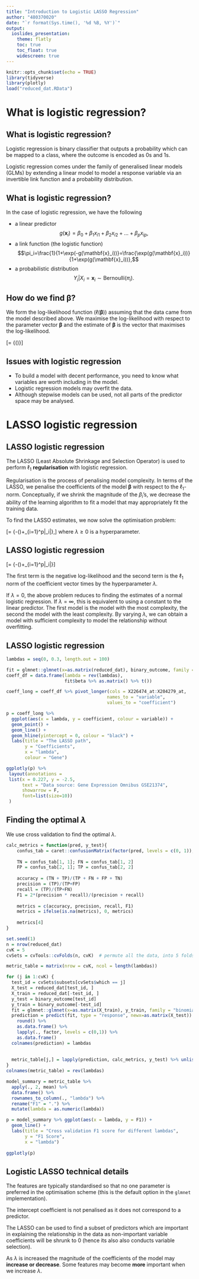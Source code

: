 ```yaml
---
title: "Introduction to Logistic LASSO Regression"
author: "480370020"
date: "`r format(Sys.time(), '%d %B, %Y')`"
output:
  ioslides_presentation:
    theme: flatly
    toc: true
    toc_float: true
    widescreen: true
---
```


```r
knitr::opts_chunk$set(echo = TRUE)
library(tidyverse)
library(plotly)
load("reduced_dat.RData")
```


# What is logistic regression?
## What is logistic regression?
Logistic regression is binary classifier that outputs a probability which can be mapped to a class, where the outcome is encoded as 0s and 1s.

Logistic regression comes under the family of generalised linear models (GLMs) by extending a linear model to model a response variable via an invertible link function and a probability distribution.

## What is logistic regression?

In the case of logistic regression, we have the following

- a linear predictor
$$g(\mathbf{x}_i)=\beta_0+\beta_1x_{i1}+\beta_2x_{i2}+\dots+\beta_px_{ip},$$
- a link function (the logistic function)
$$\pi_i=\frac{1}{1+\exp(-g(\mathbf{x}_i))}=\frac{\exp(g(\mathbf{x}_i))}{1+\exp(g(\mathbf{x}_i))},$$
- a probabilistic distribution
$$Y_i|X_i=\mathbf{x}_i\sim \text{Bernoulli}(\pi_i).$$

## How do we find ${\boldsymbol{\beta}}$?

We form the log-likelihood function ($\ell(\boldsymbol{\beta})$) assuming that the data came from the model described above. We maximise the log-likelihood with respect to the parameter vector $\boldsymbol{\beta}$ and the estimate of $\boldsymbol{\beta}$ is the vector that maximises the log-likelihood.

\[\hat{\boldsymbol{\beta}}=\underset{\boldsymbol{\beta}}{\text{argmax}}\ \left\{\ell(\boldsymbol{\beta})\right\}\]

## Issues with logistic regression

 - To build a model with decent performance, you need to know what variables are worth including in the model.
 - Logistic regression models may overfit the data. 
 - Although stepwise models can be used, not all parts of the predictor space may be analysed.

# LASSO logistic regression
## LASSO logistic regression
The LASSO (Least Absolute Shrinkage and Selection Operator) is used to perform $\ell_1$ **regularisation** with logistic regression. 

Regularisation is the process of penalising model complexity. In terms of the LASSO, we penalise the coefficients of the model $\boldsymbol{\beta}$ with respect to the $\ell_1$-norm. Conceptually, if we shrink the magnitude of the $\beta_i$'s, we decrease the ability of the learning algorithm to fit a model that may appropriately fit the training data. 

To find the LASSO estimates, we now solve the optimisation problem:

\[\hat{\boldsymbol{\beta}}=\underset{\boldsymbol{\beta}}{\text{argmin}}\ \left\{-\ell(\boldsymbol{\beta})+\color{red}\lambda\sum_{i=1}^p\left|\beta_i\right|\right\},\]
where $\lambda\geq0$ is a hyperparameter.

## LASSO logistic regression
\[\hat{\boldsymbol{\beta}}=\underset{\boldsymbol{\beta}}{\text{argmin}}\ \left\{-\ell(\boldsymbol{\beta})+\color{red}\lambda\sum_{i=1}^p\left|\beta_i\right|\right\}\]

The first term is the negative log-likelihood and the second term is the $\ell_1$ norm of the coefficient vector times by the hyperparameter $\lambda$.

If $\lambda=0$, the above problem reduces to finding the estimates of a normal logistic regression. If $\lambda=\infty$, this is equivalent to using a constant to the linear predictor. The first model is the model with the most complexity, the second the model with the least complexity. By varying $\lambda$, we can obtain a model with sufficient complexity to model the relationship without overfitting.

## LASSO logistic regression
```r
lambdas = seq(0, 0.3, length.out = 100)

fit = glmnet::glmnet(x=as.matrix(reduced_dat), binary_outcome, family = "binomial", lambda = lambdas)
coeff_df = data.frame(lambda = rev(lambdas),
                      fit$beta %>% as.matrix() %>% t())

coeff_long = coeff_df %>% pivot_longer(cols = X226474_at:X204279_at,
                                      names_to = "variable",
                                      values_to = "coefficient")

p = coeff_long %>% 
  ggplot(aes(x = lambda, y = coefficient, colour = variable)) +
  geom_point() +
  geom_line() +
  geom_hline(yintercept = 0, colour = "black") +
  labs(title = "The LASSO path",
       y = "Coefficients",
       x = "lambda",
       colour = "Gene")

ggplotly(p) %>% 
 layout(annotations = 
 list(x = 0.227, y = -2.5, 
      text = "Data source: Gene Expression Omnibus GSE21374", 
      showarrow = F,
      font=list(size=10))
 )
```

## Finding the optimal $\lambda$

We use cross validation to find the optimal $\lambda$. 

```r
calc_metrics = function(pred, y_test){
    confus_tab = caret::confusionMatrix(factor(pred, levels = c(0, 1)), factor(y_test, levels = c(0, 1)))$table
  
    TN = confus_tab[1, 1]; FN = confus_tab[1, 2]
    FP = confus_tab[2, 1]; TP = confus_tab[2, 2]
    
    accuracy = (TN + TP)/(TP + FN + FP + TN)
    precision = (TP)/(TP+FP)
    recall = (TP)/(TP+FN)
    F1 = 2*(precision * recall)/(precision + recall)
    
    metrics = c(accuracy, precision, recall, F1)
    metrics = ifelse(is.na(metrics), 0, metrics)
    
    metrics[4]
}

set.seed(1)
n = nrow(reduced_dat)
cvK = 5
cvSets = cvTools::cvFolds(n, cvK)  # permute all the data, into 5 folds

metric_table = matrix(nrow = cvK, ncol = length(lambdas))

for (j in 1:cvK) {
  test_id = cvSets$subsets[cvSets$which == j]
  X_test = reduced_dat[test_id, ]
  X_train = reduced_dat[-test_id, ]
  y_test = binary_outcome[test_id]
  y_train = binary_outcome[-test_id]
  fit = glmnet::glmnet(x=as.matrix(X_train), y_train, family = "binomial", lambda = lambdas)
  prediction = predict(fit, type = "response", newx=as.matrix(X_test)) %>% 
    round() %>%
    as.data.frame() %>% 
    lapply(., factor, levels = c(0,1)) %>% 
    as.data.frame()
  colnames(prediction) = lambdas
  
  
  metric_table[j,] = lapply(prediction, calc_metrics, y_test) %>% unlist()
}
colnames(metric_table) = rev(lambdas)

model_summary = metric_table %>% 
  apply(., 2, mean) %>% 
  data.frame() %>% 
  rownames_to_column(., "lambda") %>% 
  rename("F1" = ".") %>% 
  mutate(lambda = as.numeric(lambda))

p = model_summary %>% ggplot(aes(x = lambda, y = F1)) +
  geom_line() +
  labs(title = "Cross validation F1 score for different lambdas",
       y = "F1 Score",
       x = "lambda")
        
ggplotly(p)

```

## Logistic LASSO technical details

The features are typically standardised so that no one parameter is preferred in the optimisation scheme (this is the default option in the `glmnet` implementation). 

The intercept coefficient is not penalised as it does not correspond to a predictor.

The LASSO can be used to find a subset of predictors which are important in explaining the relationship in the data as non-important variable coefficients will be shrunk to 0 (hence its also also conducts variable selection). 

As $\lambda$ is increased the magnitude of the coefficients of the model may **increase or decrease**. Some features may become **more** important when we increase $\lambda$.


